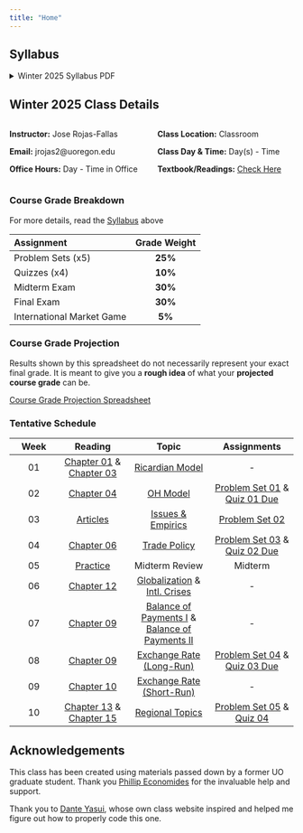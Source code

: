 ```yaml
---
title: "Home"
---
```


## Syllabus

```{=html}
<details>
  <summary>Winter 2025 Syllabus PDF</summary>
  <a class="btn btn-primary btn-lg cv-download" href="Documents/Syllabus/Syllabus.pdf" target="_blank">
    <i class="fa-solid fa-file-arrow-down"></i>Download
  </a>
  <div class="embed-container">
    <iframe src="Documents/Syllabus/Syllabus.pdf" style="border: 0.5px" height="1000" width="800"></iframe>
  </div>
</details>
```

## Winter 2025 Class Details

:::: {.columns}
:::{.column width="50%"}

**Instructor:** Jose Rojas-Fallas

**Email:** jrojas2@uoregon.edu

**Office Hours:** Day - Time in Office
:::

::: {.column width="50%"}

**Class Location:** Classroom

**Class Day & Time:** Day(s) - Time

**Textbook/Readings:** [Check Here](Readings/articles.qmd)
:::

::::

### Course Grade Breakdown

For more details, read the [Syllabus](Documents/Syllabus/Syllabus.pdf) above


| Assignment   | Grade Weight  | 
|:------------|:------------:|
| Problem Sets (x5) | **25%** |
| Quizzes (x4) | **10%** |
| Midterm Exam | **30%** |
| Final Exam | **30%** |
| International Market Game | **5%** |

### Course Grade Projection

Results shown by this spreadsheet do not necessarily represent your exact final grade.
It is meant to give you a **rough idea** of what your **projected course grade** can be.

[Course Grade Projection Spreadsheet](Grade-Projection.xlsx)


### Tentative Schedule

| **Week** |  **Reading** |    **Topic**    | **Assignments** |
|:--------:|:------------:|:---------------:|:---------------:|
|    01    | [Chapter 01](Readings/articles.qmd#chapter-01-(p.-24---37)) & [Chapter 03](Readings/articles.qmd#chapter-03-(p.-64---85)) | [Ricardian Model](Slides/lectures.qmd#ricardian-model) | - | 
|    02    | [Chapter 04](Readings/articles.qmd#chapter-04-(p.-87---114))  |    [OH Model](Slides/lectures.qmd#ho-model)     | [Problem Set 01](Assignments/list.qmd#ps01-(due-jan.-15-before-lecture-on-canvas)) & [Quiz 01 Due](Assignments/list.qmd#quiz-01-(due-jan.-15-before-lecture-on-canvas)) |
|    03    | [Articles](Readings/articles.qmd#course-literature)   | [Issues & Empirics](Slides/lectures.qmd#issues--empirics) |  [Problem Set 02](Assignments/list.qmd#ps02-(due-jan.-22-before-lecture-on-canvas) Due) |
|    04    | [Chapter 06](Readings/articles.qmd#chapter-06-(p.-139---158))  | [Trade Policy](Slides/lectures.qmd#trade-policy) | [Problem Set 03](Assignments/list.qmd#ps03-(due-jan.-29-before-lecture-on-canvas)) & [Quiz 02 Due](Assignments/list.qmd#quiz-02-(due-jan.-29-before-lecture-on-canvas)) |
|    05    | [Practice](Assignments/list.qmd#practice-midterm)   | Midterm Review | Midterm | 
|    06    | [Chapter 12](Readings/articles.qmd#chapter-12-(p.-298---310)) | [Globalization](Slides/lectures.qmd#globalization--international-crises) & [Intl. Crises](Slides/lectures.qmd#globalization--international-crises) | - |
|    07    | [Chapter 09](Readings/articles.qmd#chapter-09-(p.-206---231)) | [Balance of Payments I](Slides/lectures.qmd#part-one) & [Balance of Payments II](Slides/lectures.qmd#part-two) | - |
|    08    | [Chapter 09](Readings/articles.qmd#chapter-09-(p.-206---231)) | [Exchange Rate (Long-Run)](Slides/lectures.qmd#exchange-rates) | [Problem Set 04](Assignments/list.qmd#ps04-(due-feb.-26-before-lecture-on-canvas)) & [Quiz 03 Due](Assignments/list.qmd#quiz-03-(due-feb.-26-before-lecture-on-canvas)) |
|    09    | [Chapter 10](Readings/articles.qmd#chapter-10) | [Exchange Rate (Short-Run)](Slides/lectures.qmd#exchange-rates) | - |
|    10    | [Chapter 13](Readings/articles.qmd#chapter-13-(p.-328---351)) & [Chapter 15](Readings/articles.qmd#chapter-15-(p.-382---407)) | [Regional Topics](Slides/lectures.qmd#regional-topics) | [Problem Set 05](Assignments/list.qmd#ps05-(due-mar.-05-before-lecture-on-canvas)) & [Quiz 04](Assignments/list.qmd#quiz-04-(due-mar.-12-before-lecture-on-canvas)) | 


## Acknowledgements

This class has been created using materials passed down by a former UO graduate student. 
Thank you [Phillip Economides](https://philip-economides.com){target="_blank"} for the invaluable help and support. 

Thank you to [Dante Yasui](https://github.com/dyasui){target="_blank"}, whose own class website inspired and helped me figure out how to properly code this one. 

